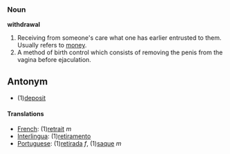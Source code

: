 ===Noun===
'''withdrawal'''

#Receiving from someone's care what one has earlier entrusted to them.  Usually refers to [[money]].
#A method of birth control which consists of removing the penis from the vagina before ejaculation.

==Antonym==
*(1)[[deposit]]

====Translations====
*[[French]]: (1)[[retrait]] ''m''
*[[Interlingua]]: (1)[[retiramento]]
*[[Portuguese]]: (1)[[retirada]] ''f'', (1)[[saque]] ''m''